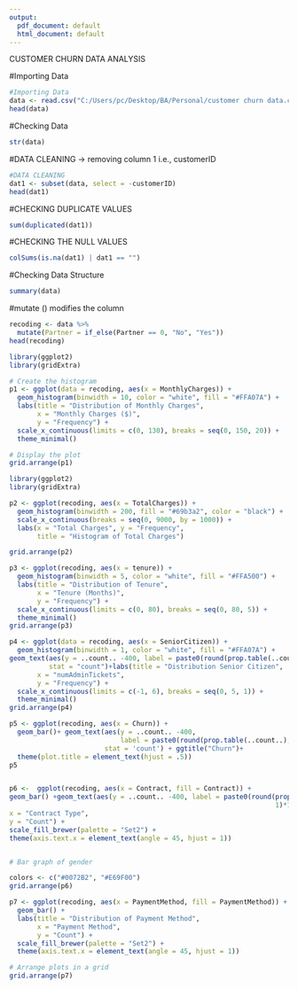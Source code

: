 ---
output:
  pdf_document: default
  html_document: default
---
CUSTOMER CHURN DATA ANALYSIS

#Importing Data
```{r}
#Importing Data
data <- read.csv("C:/Users/pc/Desktop/BA/Personal/customer churn data.csv")
head(data)
```

#Checking Data
```{r}
str(data)
```

#DATA CLEANING -> removing column 1 i.e., customerID
```{r}
#DATA CLEANING
dat1 <- subset(data, select = -customerID)
head(dat1)
```

#CHECKING DUPLICATE VALUES
```{r}
sum(duplicated(dat1))
```
#CHECKING THE NULL VALUES
```{r}
colSums(is.na(dat1) | dat1 == "")
```

#Checking Data Structure
```{r}
summary(data)
```

#mutate () modifies the column
```{r}
recoding <- data %>%
  mutate(Partner = if_else(Partner == 0, "No", "Yes"))
head(recoding)

```


```{r}

library(ggplot2)
library(gridExtra)

# Create the histogram
p1 <- ggplot(data = recoding, aes(x = MonthlyCharges)) +
  geom_histogram(binwidth = 10, color = "white", fill = "#FFA07A") +
  labs(title = "Distribution of Monthly Charges", 
       x = "Monthly Charges ($)", 
       y = "Frequency") +
  scale_x_continuous(limits = c(0, 130), breaks = seq(0, 150, 20)) +
  theme_minimal()

# Display the plot
grid.arrange(p1)

```


```{r}
library(ggplot2)
library(gridExtra)

p2 <- ggplot(recoding, aes(x = TotalCharges)) + 
  geom_histogram(binwidth = 200, fill = "#69b3a2", color = "black") +
  scale_x_continuous(breaks = seq(0, 9000, by = 1000)) +
  labs(x = "Total Charges", y = "Frequency", 
       title = "Histogram of Total Charges")

grid.arrange(p2)
```


```{r}
p3 <- ggplot(recoding, aes(x = tenure)) +
  geom_histogram(binwidth = 5, color = "white", fill = "#FFA500") +
  labs(title = "Distribution of Tenure", 
       x = "Tenure (Months)", 
       y = "Frequency") +
  scale_x_continuous(limits = c(0, 80), breaks = seq(0, 80, 5)) +
  theme_minimal()
grid.arrange(p3)
```


```{r}
p4 <- ggplot(data = recoding, aes(x = SeniorCitizen)) +
  geom_histogram(binwidth = 1, color = "white", fill = "#FFA07A") +
geom_text(aes(y = ..count.. -400, label = paste0(round(prop.table(..count..), 4)*100, "%")),
          stat = "count")+labs(title = "Distribution Senior Citizen", 
       x = "numAdminTickets", 
       y = "Frequency") +
  scale_x_continuous(limits = c(-1, 6), breaks = seq(0, 5, 1)) +
  theme_minimal()
grid.arrange(p4)
```


```{r}
p5 <- ggplot(recoding, aes(x = Churn)) +
  geom_bar()+ geom_text(aes(y = ..count.. -400, 
                            label = paste0(round(prop.table(..count..),4)*100, '%')), 
                        stat = 'count') + ggtitle("Churn")+
  theme(plot.title = element_text(hjust = .5))
p5



```


```{r}
p6 <-  ggplot(recoding, aes(x = Contract, fill = Contract)) +
geom_bar() +geom_text(aes(y = ..count.. -400, label = paste0(round(prop.table(..count..),
                                                                   1)*100, "%")), stat = "count")+labs(title = "Distribution of Contract Type",
x = "Contract Type",
y = "Count") +
scale_fill_brewer(palette = "Set2") +
theme(axis.text.x = element_text(angle = 45, hjust = 1))


# Bar graph of gender

colors <- c("#0072B2", "#E69F00")
grid.arrange(p6)

```


```{r}
p7 <- ggplot(recoding, aes(x = PaymentMethod, fill = PaymentMethod)) +
  geom_bar() +
  labs(title = "Distribution of Payment Method", 
       x = "Payment Method", 
       y = "Count") +
  scale_fill_brewer(palette = "Set2") +
  theme(axis.text.x = element_text(angle = 45, hjust = 1))

# Arrange plots in a grid
grid.arrange(p7)
```


```{r}

```


